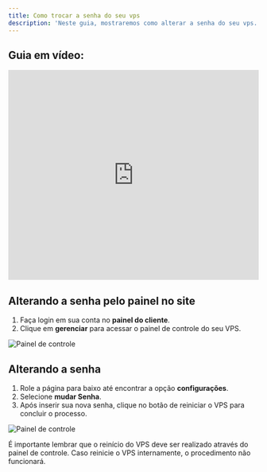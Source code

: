 ```yaml
---
title: Como trocar a senha do seu vps
description: 'Neste guia, mostraremos como alterar a senha do seu vps.'
---
```


## Guia em vídeo:
<iframe
  width="100%"
  height="422"
  src="https://www.youtube.com/embed/XS_ce2T3BqA?si=6hdCMgd6u81iFUUa"
  title="YouTube video player"
  frameborder="0"
  allow="accelerometer; autoplay; clipboard-write; encrypted-media; gyroscope; picture-in-picture"
  allowfullscreen
></iframe>

## Alterando a senha pelo painel no site
1. Faça login em sua conta no **painel do cliente**.
2. Clique em **gerenciar** para acessar o painel de controle do seu VPS.

<img
  className="block"
  src="/images/painel-de-controle.png"
  alt="Painel de controle"
/>

## Alterando a senha

1. Role a página para baixo até encontrar a opção **configurações**.
2. Selecione **mudar Senha**.
3. Após inserir sua nova senha, clique no botão de reiniciar o VPS para concluir o processo.

<img
  className="block"
  src="/images/painel-senha.png"
  alt="Painel de controle"
/>

<Warning>
É importante lembrar que o reinício do VPS deve ser realizado através do painel de controle. Caso reinicie o VPS internamente, o procedimento não funcionará.
</Warning>